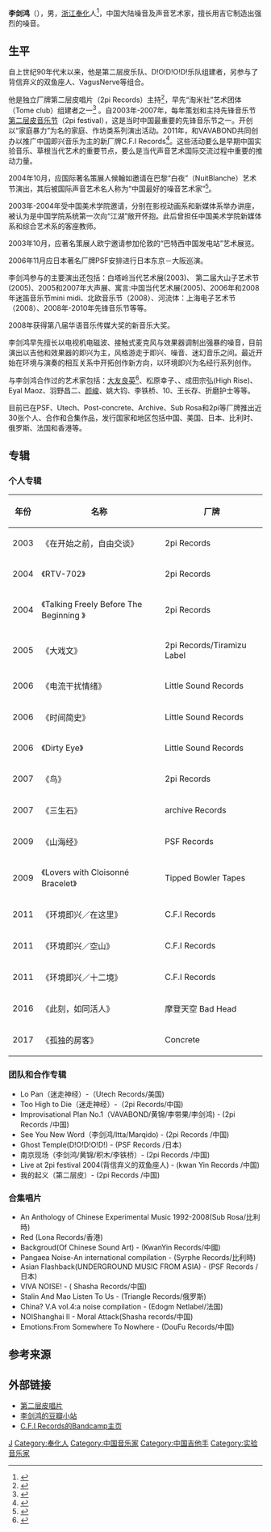 {{艺人
| 姓名 = 李剑鸿
| 类型 = 演奏者
| 图片 = 
| 国籍 = {{PRC}}
| 音乐类型 = {{le|自由即兴|Free improvisation}}、[[噪音|噪音]]
| 演奏乐器 = [[吉他|吉他]]
| 出生地点 = {{PRC}}浙江奉化
| 相关团体 = 第二层皮、D!O!D!O!D!、VagusNerve、mind Fiber 
}}

'''李剑鸿'''（{{bd|1975年|3月13日||}}），男，[[浙江|浙江]][[奉化|奉化]]人<ref name=zuczug>{{cite web|url=http://m.zuczug.com/mobile/new/lookbook_detail/1110.html|title=李剑鸿：奉化野草|website=素然|accessdate=2018-02-06|language=zh-hans|dead-url=yes|7=|archive-url=https://web.archive.org/web/20180206190345/http://m.zuczug.com/mobile/new/lookbook_detail/1110.html|archive-date=2018-02-06}}</ref>，中国大陆噪音及声音艺术家，擅长用吉它制造出强烈的噪音。

==生平==
自上世纪90年代末以来，他是第二层皮乐队、D!O!D!O!D!乐队组建者，另参与了背信弃义的双鱼座人、VagusNerve等组合。

他是独立厂牌第二层皮唱片（2pi Records）主持<ref name=2pi>{{cite web|url=https://blog.escdotdot.com/2017/05/30/critical-music-6-interview-with-li-jianhong-and-wei-wei/|title=Critical Music 6: Interview with Li Jianhong and Wei Wei|website=不知道 i don't know|accessdate=2018-02-06|language=en|dead-url=no|7=|archive-date=2020-09-29|archive-url=https://web.archive.org/web/20200929132913/https://blog.escdotdot.com/2017/05/30/critical-music-6-interview-with-li-jianhong-and-wei-wei/}}</ref>，早先“淘米社”艺术团体（Tome club）组建者之一<ref name=ondarock>{{cite web|url=http://www.ondarock.it/interviews/lijianhong.htm|title=Li Jianhong: While my guitar gently screams|website=Ondarock|accessdate=2018-02-07|language=en|dead-url=no|7=|archive-date=2020-12-01|archive-url=https://web.archive.org/web/20201201083502/https://www.ondarock.it/interviews/lijianhong.htm}}</ref> 。自2003年-2007年，每年策划和主持先锋音乐节[[第二层皮音乐节|第二层皮音乐节]]（2pi festival），这是当时中国最重要的先锋音乐节之一。开创以“家庭暴力”为名的家庭、作坊类系列演出活动。2011年，和VAVABOND共同创办以推广中国即兴音乐为主的新厂牌C.F.I  Records<ref name=douban_interview>{{cite web|url=https://music.douban.com/topic/InMyEars01|title=［专栏］入耳 In My Ears #1: 李剑鸿的超弦|website=豆瓣音乐|accessdate=2018-01-26|language=zh-hans|dead-url=no|7=|archive-date=2020-05-17|archive-url=https://web.archive.org/web/20200517143427/https://music.douban.com/topic/InMyEars01}}</ref>。这些活动要么是早期中国实验音乐、草根当代艺术的重要节点，要么是当代声音艺术国际交流过程中重要的推动力量。

2004年10月，应国际著名策展人候翰如邀请在巴黎“白夜”（NuitBlanche）艺术节演出，其后被国际声音艺术名人{{le|兹比格涅夫·卡科夫斯基|Zbigniew Karkowski}}称为“中国最好的噪音艺术家”<ref name=modernweekly>{{cite web|url=http://modernweekly.com.cn/city/content.aspx?artID=19360|title=探索上海听游记|website=周末画报|accessdate=2018-02-06|language=zh-hans|dead-url=yes|7=|archive-url=https://web.archive.org/web/20180206190354/http://modernweekly.com.cn/city/content.aspx?artID=19360|archive-date=2018-02-06}}</ref>。

2003年-2004年受中国美术学院邀请，分别在影视动画系和新媒体系举办讲座，被认为是中国学院系统第一次向“江湖”敞开怀抱。此后曾担任中国美术学院新媒体系和综合艺术系的客座教师。

2003年10月，应著名策展人欧宁邀请参加伦敦的“巴特西中国发电站”艺术展览。

2006年11月应日本著名厂牌PSF安排进行日本东京－大阪巡演。

李剑鸿参与的主要演出还包括：白塔岭当代艺术展(2003)、 第二届大山子艺术节(2005)、2005和2007年大声展、寓言:中国当代艺术展(2005)、2006年和2008年迷笛音乐节mini midi、北欧音乐节（2008）、河流体：上海电子艺术节（2008）、2008年-2010年先锋音乐节等等。

2008年获得第八届华语音乐传媒大奖的新音乐大奖。

李剑鸿早先擅长以电视机电磁波、接触式麦克风与效果器调制出强暴的噪音，目前演出以吉他和效果器的即兴为主，风格游走于即兴、噪音、迷幻音乐之间。最近开始在环境与演奏的相互关系中开拓创作新方向，以环境即兴为名经行系列创作。

与李剑鸿合作过的艺术家包括：[[大友良英|大友良英]]<ref name=subjam>{{cite web|url=http://www.subjam.org/archives/2384|title=密集音乐节 2013|website=撒把芥末|accessdate=2018-02-06|language=zh-hans|dead-url=no|7=|archive-date=2021-01-21|archive-url=https://web.archive.org/web/20210121123638/http://www.subjam.org/archives/2384}}</ref>、松原幸子、{{le|兹比格涅夫·卡科夫斯基|Zbigniew Karkowski}}、成田宗弘(High Rise)、Eyal Maoz、羽野昌二、[[颜峻|颜峻]]、姚大钧、李铁桥、10、王长存、折磨护士等等。

目前已在PSF、Utech、Post-concrete、Archive、Sub Rosa和2pi等厂牌推出近30张个人、合作和合集作品，发行国家和地区包括中国、美国、日本、比利时、俄罗斯、法国和香港等。

==专辑==

===个人专辑===
{| class="wikitable"
|-
!年份!!名称!!厂牌
|-
| style="text-align:center;"|2003||《在开始之前，自由交谈》||2pi Records
|-
| style="text-align:center;"|2004||《RTV-702》||2pi Records
|-
| style="text-align:center;"|2004||《Talking Freely Before The Beginning 》||2pi Records
|-
| style="text-align:center;"|2005||《大戏文》||2pi Records/Tiramizu Label
|-
| style="text-align:center;"|2006||《电流干扰情绪》||Little Sound Records
|-
| style="text-align:center;"|2006||《时间简史》||Little Sound Records
|-
| style="text-align:center;"|2006||《Dirty Eye》||Little Sound Records
|-
| style="text-align:center;"|2007||《鸟》||2pi Records
|-
| style="text-align:center;"|2007||《三生石》||archive Records
|-
| style="text-align:center;"|2009||《山海经》||PSF Records
|-
| style="text-align:center;"|2009||《Lovers with Cloisonné Bracelet》||Tipped Bowler Tapes
|-
| style="text-align:center;"|2011||《环境即兴／在这里》||C.F.I Records
|-
| style="text-align:center;"|2011||《环境即兴／空山》||C.F.I Records
|-
| style="text-align:center;"|2011||《环境即兴／十二境》||C.F.I Records
|-
| style="text-align:center;"|2016||《此刻，如同活人》||摩登天空 Bad Head
|-
| style="text-align:center;"|2017||《孤独的房客》||Concrete
|}

===团队和合作专辑===
*Lo Pan（迷走神经）-（Utech Records/美国)
*Too High to Die（迷走神经）-（2pi Records/中国)
*Improvisational Plan No.1（VAVABOND/黄锦/李带果/李剑鸿) - (2pi Records /中国)
*See You New Word（李剑鸿/Itta/Marqido) - (2pi Records /中国)
*Ghost Temple(D!O!D!O!D!) - (PSF Records /日本)
*南京现场（李剑鸿/黄锦/积木/李铁桥）- (2pi Records /中国)
*Live at 2pi festival 2004(背信弃义的双鱼座人) - (kwan Yin Records /中国)
*我的起义（第二层皮）- (2pi Records /中国)

===合集唱片===
*An Anthology of Chinese Experimental Music 1992-2008(Sub Rosa/比利時) 
*Red (Lona Records/香港) 
*Backgroud(Of Chinese Sound Art) - (KwanYin Records/中國) 
*Pangaea Noise-An international compilation - (Syrphe Records/比利時) 
*Asian Flashback(UNDERGROUND MUSIC FROM ASIA) - (PSF Records /日本) 
*VIVA NOISE! - ( Shasha Records/中国)
*Stalin And Mao Listen To Us - (Triangle Records/俄罗斯)
*China? V.A vol.4:a noise compilation - (Edogm Netlabel/法国)
*NOIShanghai II - Moral Attack(Shasha records/中国)
*Emotions:From Somewhere To Nowhere - (DouFu Records/中国)

==参考来源==
{{reflist}}

==外部链接==
*[https://web.archive.org/web/20071015170058/http://www.2pi-records.com/ 第二层皮唱片]
*[https://site.douban.com/lijianhong/ 李剑鸿的豆瓣小站] {{Wayback|url=https://site.douban.com/lijianhong/ |date=20210218073131 }}
*[https://cfimusic.bandcamp.com/ C.F.I Records的Bandcamp主页] {{Wayback|url=https://cfimusic.bandcamp.com/ |date=20210210205831 }}

{{Authority control}}

{{DEFAULTSORT:L}}
[[Category:李姓|J]]
[[Category:奉化人|Category:奉化人]]
[[Category:中国音乐家|Category:中国音乐家]]
[[Category:中国吉他手|Category:中国吉他手]]
[[Category:实验音乐家|Category:实验音乐家]]